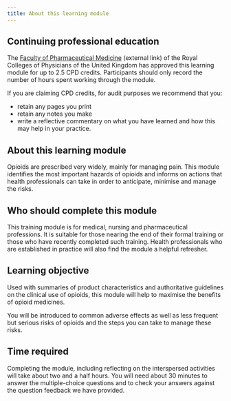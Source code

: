 ```yaml
---
title: About this learning module
---
```


## Continuing professional education

The [Faculty of Pharmaceutical Medicine](http://www.fpm.org.uk/) (external link) of the Royal Colleges of Physicians of the United Kingdom has approved this learning module for up to 2.5 CPD credits. Participants should only record the number of hours spent working through the module.

If you are claiming CPD credits, for audit purposes we recommend that you:

* retain any pages you print
* retain any notes you make
* write a reflective commentary on what you have learned and how this may help in your practice.


## About this learning module

Opioids are prescribed very widely, mainly for managing pain. This module identifies the most important hazards of opioids and informs on actions that health professionals can take in order to anticipate, minimise and manage the risks.

## Who should complete this module

This training module is for medical, nursing and pharmaceutical professions. It is suitable for those nearing the end of their formal training or those who have recently completed such training. Health professionals who are established in practice will also find the module a helpful refresher.

## Learning objective

Used with summaries of product characteristics and authoritative guidelines on the clinical use of opioids, this module will help to maximise the benefits of opioid medicines.

You will be introduced to common adverse effects as well as less frequent but serious risks of opioids and the steps you can take to manage these risks.

## Time required

Completing the module, including reflecting on the interspersed activities will take about two and a half hours. You will need about 30 minutes to answer the multiple-choice questions and to check your answers against the question feedback we have provided.
